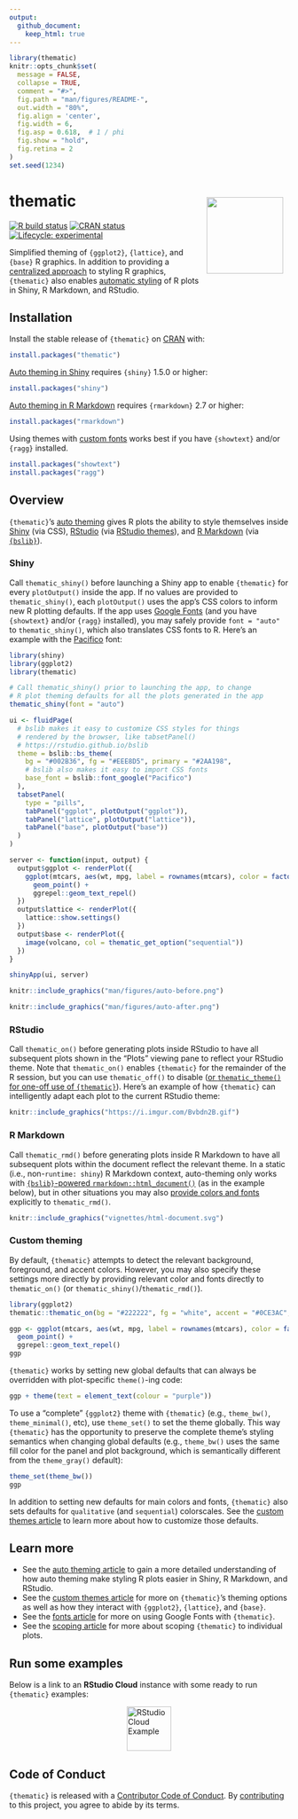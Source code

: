 ```yaml
---
output:
  github_document:
    keep_html: true
---
```


<!-- README.md is generated from README.Rmd. Please edit that file -->

```r
library(thematic)
knitr::opts_chunk$set(
  message = FALSE,
  collapse = TRUE,
  comment = "#>",
  fig.path = "man/figures/README-",
  out.width = "80%",
  fig.align = 'center',
  fig.width = 6,
  fig.asp = 0.618,  # 1 / phi
  fig.show = "hold",
  fig.retina = 2
)
set.seed(1234)
```

# thematic <a href='https://rstudio.github.io/thematic/'><img src='man/figures/logo.png' align="right" height="138.5" style="margin:10px;" /></a>

<!-- badges: start -->
[![R build status](https://github.com/rstudio/thematic/workflows/R-CMD-check/badge.svg)](https://github.com/rstudio/thematic)
[![CRAN status](https://www.r-pkg.org/badges/version/thematic)](https://CRAN.R-project.org/package=thematic)
[![Lifecycle: experimental](https://img.shields.io/badge/lifecycle-experimental-orange.svg)](https://lifecycle.r-lib.org/articles/stages.html)
<!-- badges: end -->

Simplified theming of `{ggplot2}`, `{lattice}`, and `{base}` R graphics. In addition to providing a [centralized approach](https://rstudio.github.io/thematic/articles/custom.html) to styling R graphics, `{thematic}` also enables [automatic styling](https://rstudio.github.io/thematic/articles/auto.html) of R plots in Shiny, R Markdown, and RStudio.

## Installation

Install the stable release of `{thematic}` on [CRAN](https://CRAN.R-project.org) with:

``` r
install.packages("thematic")
```

[Auto theming in Shiny](https://rstudio.github.io/thematic/articles/auto.html#shiny) requires `{shiny}` 1.5.0 or higher:

```r
install.packages("shiny")
```

[Auto theming in R Markdown](https://rstudio.github.io/thematic/articles/auto.html#rmd) requires `{rmarkdown}` 2.7 or higher:

```r
install.packages("rmarkdown")
```

Using themes with [custom fonts](https://rstudio.github.io/thematic/articles/fonts.html) works best if you have `{showtext}` and/or `{ragg}` installed.

```r
install.packages("showtext")
install.packages("ragg")
```

## Overview

`{thematic}`'s [auto theming](https://rstudio.github.io/thematic/articles/auto.html) gives R plots the ability to style themselves inside [Shiny](#shiny) (via CSS), [RStudio](#rstudio) (via [RStudio themes](https://support.rstudio.com/hc/en-us/articles/115011846747-Using-RStudio-Themes)), and [R Markdown](#rmarkdown) (via [`{bslib}`](https://rstudio.github.io/bslib/)).

### Shiny {#shiny}

Call `thematic_shiny()` before launching a Shiny app to enable `{thematic}` for every `plotOutput()` inside the app. If no values are provided to `thematic_shiny()`, each `plotOutput()` uses the app's CSS colors to inform new R plotting defaults. If the app uses [Google Fonts](https://fonts.google.com/) (and you have `{showtext}` and/or `{ragg}` installed), you may safely provide `font = "auto"` to `thematic_shiny()`, which also translates CSS fonts to R. Here's an example with the [Pacifico](https://fonts.google.com/specimen/Pacifico) font:

```r
library(shiny)
library(ggplot2)
library(thematic)

# Call thematic_shiny() prior to launching the app, to change
# R plot theming defaults for all the plots generated in the app
thematic_shiny(font = "auto")

ui <- fluidPage(
  # bslib makes it easy to customize CSS styles for things
  # rendered by the browser, like tabsetPanel()
  # https://rstudio.github.io/bslib
  theme = bslib::bs_theme(
    bg = "#002B36", fg = "#EEE8D5", primary = "#2AA198",
    # bslib also makes it easy to import CSS fonts
    base_font = bslib::font_google("Pacifico")
  ),
  tabsetPanel(
    type = "pills",
    tabPanel("ggplot", plotOutput("ggplot")),
    tabPanel("lattice", plotOutput("lattice")),
    tabPanel("base", plotOutput("base"))
  )
)

server <- function(input, output) {
  output$ggplot <- renderPlot({
    ggplot(mtcars, aes(wt, mpg, label = rownames(mtcars), color = factor(cyl))) +
      geom_point() +
      ggrepel::geom_text_repel()
  })
  output$lattice <- renderPlot({
    lattice::show.settings()
  })
  output$base <- renderPlot({
    image(volcano, col = thematic_get_option("sequential"))
  })
}

shinyApp(ui, server)
```

```r
knitr::include_graphics("man/figures/auto-before.png")
```

```r
knitr::include_graphics("man/figures/auto-after.png")
```

### RStudio {#rstudio}

Call `thematic_on()` before generating plots inside RStudio to have all subsequent plots shown in the "Plots" viewing pane to reflect your RStudio theme. Note that `thematic_on()` enables `{thematic}` for the remainder of the R session, but you can use `thematic_off()` to disable ([or `thematic_theme()` for one-off use of `{thematic}`](https://rstudio.github.io/thematic/articles/scope.html#one-time-use)). Here's an example of how `{thematic}` can intelligently adapt each plot to the current RStudio theme:

```r
knitr::include_graphics("https://i.imgur.com/Bvbdn2B.gif")
```


### R Markdown {#rmarkdown}

Call `thematic_rmd()` before generating plots inside R Markdown to have all subsequent plots within the document reflect the relevant theme. In a static (i.e., non-`runtime: shiny`) R Markdown context, auto-theming only works with [`{bslib}`-powered `rmarkdown::html_document()`](https://rstudio.github.io/bslib/#r-markdown-usage) (as in the example below), but in other situations you may also [provide colors and fonts](#custom) explicitly to `thematic_rmd()`.

```r
knitr::include_graphics("vignettes/html-document.svg")
```


### Custom theming {#custom}

By default, `{thematic}` attempts to detect the relevant background, foreground, and accent colors. However, you may also specify these settings more directly by providing relevant color and fonts directly to `thematic_on()` (or `thematic_shiny()`/`thematic_rmd()`).

```r
library(ggplot2)
thematic::thematic_on(bg = "#222222", fg = "white", accent = "#0CE3AC", font = "Oxanium")

ggp <- ggplot(mtcars, aes(wt, mpg, label = rownames(mtcars), color = factor(cyl))) +
  geom_point() +
  ggrepel::geom_text_repel()
ggp
```

`{thematic}` works by setting new global defaults that can always be overridden with plot-specific `theme()`-ing code:

```r
ggp + theme(text = element_text(colour = "purple"))
```

To use a "complete" `{ggplot2}` theme with `{thematic}` (e.g., `theme_bw()`, `theme_minimal()`, etc), use `theme_set()` to set the theme globally. This way `{thematic}` has the opportunity to preserve the complete theme's styling semantics when changing global defaults (e.g., `theme_bw()` uses the same fill color for the panel and plot background, which is semantically different from the `theme_gray()` default):

```r
theme_set(theme_bw())
ggp
```

In addition to setting new defaults for main colors and fonts, `{thematic}` also sets defaults for `qualitative` (and `sequential`) colorscales. See the [custom themes article](https://rstudio.github.io/thematic/articles/custom.html) to learn more about how to customize those defaults.

## Learn more

* See the [auto theming article](https://rstudio.github.io/thematic/articles/auto.html) to gain a more detailed understanding of how auto theming make styling R plots easier in Shiny, R Markdown, and RStudio.
* See the [custom themes article](https://rstudio.github.io/thematic/articles/custom.html) for more on `{thematic}`'s theming options as well as how they interact with `{ggplot2}`, `{lattice}`, and `{base}`.
* See the [fonts article](https://rstudio.github.io/thematic/articles/fonts.html) for more on using Google Fonts with `{thematic}`.
* See the [scoping article](https://rstudio.github.io/thematic/articles/scope.html) for more about scoping `{thematic}` to individual plots.

## Run some examples

Below is a link to an **RStudio Cloud** instance with some ready to run `{thematic}` examples:

<div>
  <a href="https://rstudio.cloud/project/1208127" target="_blank">
    <img src="man/figures/thematic-test-drive.svg" alt="RStudio Cloud Example" height="80px" style="display: block; margin: 0 auto;">
  </a>
</div>


## Code of Conduct

`{thematic}` is released with a [Contributor Code of Conduct](https://contributor-covenant.org/version/2/0/CODE_OF_CONDUCT.html). By [contributing](https://github.com/rstudio/thematic/blob/main/CONTRIBUTING.md) to this project, you agree to abide by its terms.
